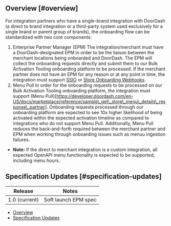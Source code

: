 ## Overview [#overview]

For integration partners who have a single-brand integration with DoorDash (a direct to brand integration or a third-party system used exclusively for a single brand or parent group of brands), the onboarding flow can be standardized with two core components:

1. Enterprise Partner Manager (EPM)
   The integration/merchant must have a DoorDash-designated EPM in order to be the liaison between the merchant locations being onboarded and DoorDash. The EPM will collect the onboarding requests directly and submit them to our Bulk Activation Tooling onboarding platform to be processed. If the merchant partner does not have an EPM for any reason or at any point in time, the integration must support [SSIO](https://developer.doordash.com/en-US/docs/marketplace/overview/onboarding/ssio) or [Store Onboarding Webhooks](https://developer.doordash.com/en-US/docs/marketplace/overview/onboarding/sow).
2. Menu Pull
   In order for the onboarding requests to be processed on our Bulk Activation Tooling onboarding platform, the integration must support (Menu Pull)[https://developer.doordash.com/en-US/docs/marketplace/reference/sample\_get\_store\_menu\_details\_response\_partner]. Onboarding requests processed through our onboarding platform are expected to see 10x higher likelihood of being activated within the expected activation timeline as compared to integrations who do not support Menu Pull. Additionally, Menu Pull reduces the back-and-forth required between the merchant partner and EPM when working through onboarding issues such as menuu ingestion failures.

* **Note:** If the direct to merchant integration is a custom integration, all expected OpenAPI menu functionality is expected to be supported, including menu hours.

## Specification Updates [#specification-updates]

| Release | Notes |
| --- | --- |
| 1.0 (current) | Soft launch EPM spec |

* [Overview](#overview)
* [Specification Updates](#specification-updates)
